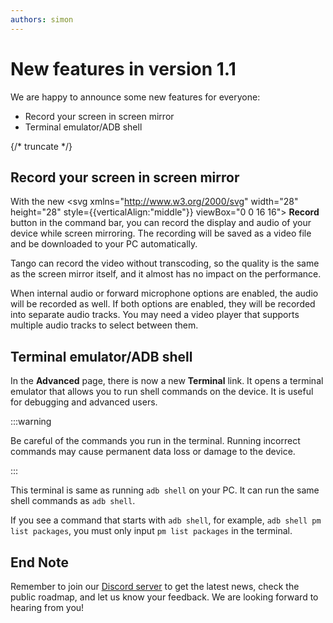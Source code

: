```yaml
---
authors: simon
---
```


# New features in version 1.1

<head>
  <meta name="fediverse:creator" content="@yumechan@mastodon.social"/>
</head>

We are happy to announce some new features for everyone:

* Record your screen in screen mirror
* Terminal emulator/ADB shell

{/* truncate */}

## Record your screen in screen mirror

With the new <svg xmlns="http://www.w3.org/2000/svg" width="28" height="28" style={{verticalAlign:"middle"}} viewBox="0 0 16 16"><path fill="currentColor" d="M8 12a4 4 0 1 0 0-8a4 4 0 0 0 0 8ZM8 1a7 7 0 1 0 0 14A7 7 0 0 0 8 1ZM2 8a6 6 0 1 1 12 0A6 6 0 0 1 2 8Z"></path></svg> **Record** button in the command bar, you can record the display and audio of your device while screen mirroring. The recording will be saved as a video file and be downloaded to your PC automatically.

Tango can record the video without transcoding, so the quality is the same as the screen mirror itself, and it almost has no impact on the performance.

When internal audio or forward microphone options are enabled, the audio will be recorded as well. If both options are enabled, they will be recorded into separate audio tracks. You may need a video player that supports multiple audio tracks to select between them.

## Terminal emulator/ADB shell

In the **Advanced** page, there is now a new **Terminal** link. It opens a terminal emulator that allows you to run shell commands on the device. It is useful for debugging and advanced users.

:::warning

Be careful of the commands you run in the terminal. Running incorrect commands may cause permanent data loss or damage to the device.

:::

This terminal is same as running `adb shell` on your PC. It can run the same shell commands as `adb shell`.

If you see a command that starts with `adb shell`, for example, `adb shell pm list packages`, you must only input `pm list packages` in the terminal.

## End Note

Remember to join our [Discord server](https://discord.gg/26k3ttC2PN) to get the latest news, check the public roadmap, and let us know your feedback. We are looking forward to hearing from you!
